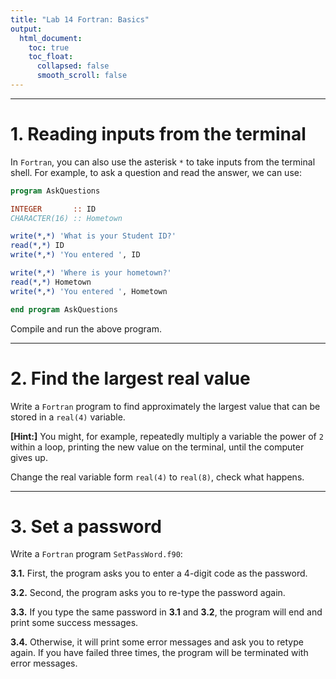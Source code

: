 ---
title: "Lab 14 Fortran: Basics"
output:
  html_document:
    toc: true
    toc_float:
      collapsed: false
      smooth_scroll: false
---

***

# 1. Reading inputs from the terminal

In `Fortran`, you can also use the asterisk `*` to take inputs from the terminal shell. For example, to ask a question and read the answer, we can use:

```{fortran, eval=F}
program AskQuestions

INTEGER       :: ID
CHARACTER(16) :: Hometown

write(*,*) 'What is your Student ID?'
read(*,*) ID
write(*,*) 'You entered ', ID

write(*,*) 'Where is your hometown?'
read(*,*) Hometown
write(*,*) 'You entered ', Hometown

end program AskQuestions
```

Compile and run the above program.

***

# 2. Find the largest real value

Write a `Fortran` program to find approximately the largest value that can be stored in a `real(4)` variable. 

**[Hint:]** You might, for example, repeatedly multiply a variable the power of `2` within a loop, printing the new value on the terminal, until the computer gives up.

Change the real variable form `real(4)` to `real(8)`, check what happens.

***

# 3. Set a password

Write a `Fortran` program `SetPassWord.f90`:

**3.1.** First, the program asks you to enter a 4-digit code as the password.

**3.2.** Second, the program asks you to re-type the password again. 

**3.3.** If you type the same password in **3.1** and **3.2**, the program will end and print some success messages. 

**3.4.** Otherwise, it will print some error messages and ask you to retype again. If you have failed three times, the program will be terminated with error messages.
